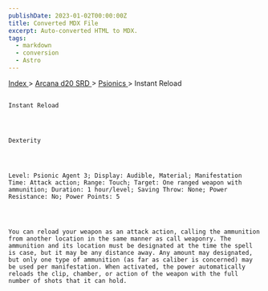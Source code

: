 ```yaml
---
publishDate: 2023-01-02T00:00:00Z
title: Converted MDX File
excerpt: Auto-converted HTML to MDX.
tags:
  - markdown
  - conversion
  - Astro
---
```


[
Index
](-index) >
[
Arcana d20 SRD
](arcana-d20-srd-index) >
[
Psionics
](arcana-d20-srd-psionics-index) > Instant Reload

##

    Instant Reload




    Dexterity




    Level: Psionic Agent 3; Display: Audible, Material; Manifestation Time: Attack action; Range: Touch; Target: One ranged weapon with ammunition; Duration: 1 hour/level; Saving Throw: None; Power Resistance: No; Power Points: 5




    You can reload your weapon as an attack action, calling the ammunition from another location in the same manner as call weaponry. The ammunition and its location must be designated at the time the spell is case, but it may be any distance away. Any amount may designated, but only one type of ammunition (as far as caliber is concerned) may be used per manifestation. When activated, the power automatically reloads the clip, chamber, or action of the weapon with the full number of shots that it can hold.
